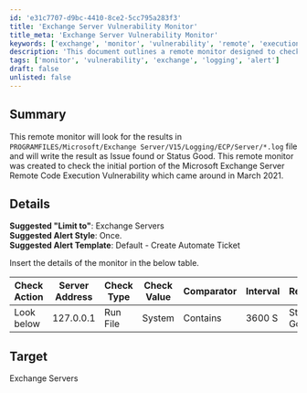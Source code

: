 ```yaml
---
id: 'e31c7707-d9bc-4410-8ce2-5cc795a283f3'
title: 'Exchange Server Vulnerability Monitor'
title_meta: 'Exchange Server Vulnerability Monitor'
keywords: ['exchange', 'monitor', 'vulnerability', 'remote', 'execution']
description: 'This document outlines a remote monitor designed to check the Microsoft Exchange Server for vulnerabilities related to a remote code execution issue identified in March 2021. It details the setup, including suggested limits, alert styles, and the monitoring process using log files.'
tags: ['monitor', 'vulnerability', 'exchange', 'logging', 'alert']
draft: false
unlisted: false
---
```

## Summary

This remote monitor will look for the results in `PROGRAMFILES/Microsoft/Exchange Server/V15/Logging/ECP/Server/*.log` file and will write the result as Issue found or Status Good. This remote monitor was created to check the initial portion of the Microsoft Exchange Server Remote Code Execution Vulnerability which came around in March 2021.

## Details

**Suggested "Limit to"**: Exchange Servers  
**Suggested Alert Style**: Once.  
**Suggested Alert Template**: Default - Create Automate Ticket  

Insert the details of the monitor in the below table.

| Check Action | Server Address | Check Type | Check Value | Comparator | Interval | Result      |
|--------------|----------------|------------|-------------|------------|----------|-------------|
| Look below   | 127.0.0.1     | Run File   | System      | Contains   | 3600 S   | Status Good |

## Target

Exchange Servers












